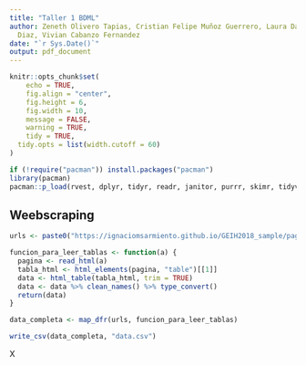 ```yaml
---
title: "Taller 1 BDML"
author: Zeneth Olivero Tapias, Cristian Felipe Muñoz Guerrero, Laura Daniela Torres
  Diaz, Vivian Cabanzo Fernandez
date: "`r Sys.Date()`"
output: pdf_document
---
```


```r
knitr::opts_chunk$set(
	echo = TRUE,
	fig.align = "center",
	fig.height = 6,
	fig.width = 10,
	message = FALSE,
	warning = TRUE, 
	tidy = TRUE,               
  tidy.opts = list(width.cutoff = 60)  
)

if (!require("pacman")) install.packages("pacman")
library(pacman)
pacman::p_load(rvest, dplyr, tidyr, readr, janitor, purrr, skimr, tidyverse)
```

## Weebscraping

```r
urls <- paste0("https://ignaciomsarmiento.github.io/GEIH2018_sample/pages/geih_page_", 1:10, ".html")

funcion_para_leer_tablas <- function(a) {
  pagina <- read_html(a)
  tabla_html <- html_elements(pagina, "table")[[1]]
  data <- html_table(tabla_html, trim = TRUE)
  data <- data %>% clean_names() %>% type_convert()
  return(data)
}

data_completa <- map_dfr(urls, funcion_para_leer_tablas)

write_csv(data_completa, "data.csv")

```

X

```r



```